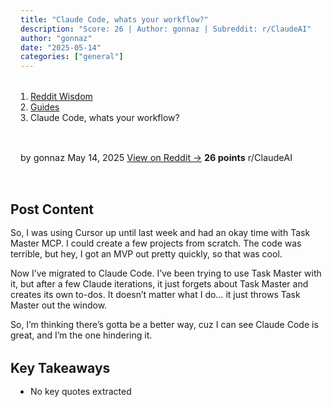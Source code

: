 ```yaml
---
title: "Claude Code, whats your workflow?"
description: "Score: 26 | Author: gonnaz | Subreddit: r/ClaudeAI"
author: "gonnaz"
date: "2025-05-14"
categories: ["general"]
---
```


<nav aria-label="breadcrumb">
  <ol class="breadcrumb">
    <li class="breadcrumb-item"><a href="../../../index.html">Reddit Wisdom</a></li>
    <li class="breadcrumb-item"><a href="../../index.html">Guides</a></li>
    <li class="breadcrumb-item active" aria-current="page">Claude Code, whats your workflow?</li>
  </ol>
</nav>

<div class="post-meta">
  <span class="author">by gonnaz</span>
  <span class="date">May 14, 2025</span>
  <span class="reddit-link"><a href="https://reddit.com/r/ClaudeAI/comments/1km4boi/claude_code_whats_your_workflow/" target="_blank">View on Reddit →</a></span>
  <span class="score">26 points</span>
  <span class="subreddit">r/ClaudeAI</span>
</div>


## Post Content

So, I was using Cursor up until last week and had an okay time with Task Master MCP. I could create a few projects from scratch. The code was terrible, but hey, I got an MVP out pretty quickly, so that was cool.   

Now I've migrated to Claude Code. I've been trying to use Task Master with it, but after a few Claude iterations, it just forgets about Task Master and creates its own to-dos. It doesn't matter what I do... it just throws Task Master out the window.

So, I'm thinking there's gotta be a better way, cuz I can see Claude Code is great, and I'm the one hindering it.

## Key Takeaways

- No key quotes extracted

<style>
.post-meta {
  display: flex;
  gap: 1.5rem;
  flex-wrap: wrap;
  margin: 1rem 0 2rem 0;
  padding: 1rem;
  background: var(--bs-light);
  border-radius: 0.5rem;
  font-size: 0.9rem;
}

.post-meta span {
  color: var(--bs-secondary);
}

.post-meta .score {
  color: var(--bs-success);
  font-weight: bold;
}

.post-actions {
  display: flex;
  gap: 1rem;
  margin: 2rem 0;
}

.post-content {
  line-height: 1.8;
  font-size: 1.1rem;
}

h2, h3, h4 {
  margin-top: 2rem;
  margin-bottom: 1rem;
}

ul, ol {
  margin: 1rem 0;
  padding-left: 2rem;
}

blockquote {
  border-left: 4px solid var(--bs-primary);
  padding-left: 1rem;
  margin: 1.5rem 0;
  font-style: italic;
}

code {
  background: var(--bs-light);
  padding: 0.2rem 0.4rem;
  border-radius: 0.25rem;
}

pre {
  background: var(--bs-light);
  padding: 1rem;
  border-radius: 0.5rem;
  overflow-x: auto;
}
</style>